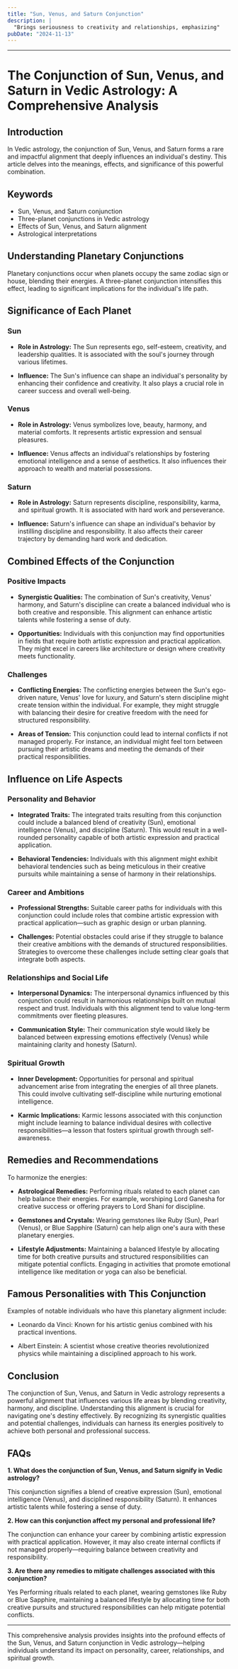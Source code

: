```yaml
---
title: "Sun, Venus, and Saturn Conjunction"
description: |
  "Brings seriousness to creativity and relationships, emphasizing"
pubDate: "2024-11-13"
---
```


---

# The Conjunction of Sun, Venus, and Saturn in Vedic Astrology: A Comprehensive Analysis

## Introduction

In Vedic astrology, the conjunction of Sun, Venus, and Saturn forms a rare and impactful alignment that deeply influences an individual's destiny. This article delves into the meanings, effects, and significance of this powerful combination.

## Keywords

- Sun, Venus, and Saturn conjunction
- Three-planet conjunctions in Vedic astrology
- Effects of Sun, Venus, and Saturn alignment
- Astrological interpretations

## Understanding Planetary Conjunctions

Planetary conjunctions occur when planets occupy the same zodiac sign or house, blending their energies. A three-planet conjunction intensifies this effect, leading to significant implications for the individual's life path.

## Significance of Each Planet

### Sun

- **Role in Astrology:** The Sun represents ego, self-esteem, creativity, and leadership qualities. It is associated with the soul's journey through various lifetimes.
  
- **Influence:** The Sun's influence can shape an individual's personality by enhancing their confidence and creativity. It also plays a crucial role in career success and overall well-being.

### Venus

- **Role in Astrology:** Venus symbolizes love, beauty, harmony, and material comforts. It represents artistic expression and sensual pleasures.
  
- **Influence:** Venus affects an individual's relationships by fostering emotional intelligence and a sense of aesthetics. It also influences their approach to wealth and material possessions.

### Saturn

- **Role in Astrology:** Saturn represents discipline, responsibility, karma, and spiritual growth. It is associated with hard work and perseverance.
  
- **Influence:** Saturn's influence can shape an individual's behavior by instilling discipline and responsibility. It also affects their career trajectory by demanding hard work and dedication.

## Combined Effects of the Conjunction

### Positive Impacts

- **Synergistic Qualities:** The combination of Sun's creativity, Venus' harmony, and Saturn's discipline can create a balanced individual who is both creative and responsible. This alignment can enhance artistic talents while fostering a sense of duty.
  
- **Opportunities:** Individuals with this conjunction may find opportunities in fields that require both artistic expression and practical application. They might excel in careers like architecture or design where creativity meets functionality.

### Challenges

- **Conflicting Energies:** The conflicting energies between the Sun's ego-driven nature, Venus' love for luxury, and Saturn's stern discipline might create tension within the individual. For example, they might struggle with balancing their desire for creative freedom with the need for structured responsibility.
  
- **Areas of Tension:** This conjunction could lead to internal conflicts if not managed properly. For instance, an individual might feel torn between pursuing their artistic dreams and meeting the demands of their practical responsibilities.

## Influence on Life Aspects

### Personality and Behavior

- **Integrated Traits:** The integrated traits resulting from this conjunction could include a balanced blend of creativity (Sun), emotional intelligence (Venus), and discipline (Saturn). This would result in a well-rounded personality capable of both artistic expression and practical application.
  
- **Behavioral Tendencies:** Individuals with this alignment might exhibit behavioral tendencies such as being meticulous in their creative pursuits while maintaining a sense of harmony in their relationships.

### Career and Ambitions

- **Professional Strengths:** Suitable career paths for individuals with this conjunction could include roles that combine artistic expression with practical application—such as graphic design or urban planning.
  
- **Challenges:** Potential obstacles could arise if they struggle to balance their creative ambitions with the demands of structured responsibilities. Strategies to overcome these challenges include setting clear goals that integrate both aspects.

### Relationships and Social Life

- **Interpersonal Dynamics:** The interpersonal dynamics influenced by this conjunction could result in harmonious relationships built on mutual respect and trust. Individuals with this alignment tend to value long-term commitments over fleeting pleasures.
  
- **Communication Style:** Their communication style would likely be balanced between expressing emotions effectively (Venus) while maintaining clarity and honesty (Saturn).

### Spiritual Growth

- **Inner Development:** Opportunities for personal and spiritual advancement arise from integrating the energies of all three planets. This could involve cultivating self-discipline while nurturing emotional intelligence.
  
- **Karmic Implications:** Karmic lessons associated with this conjunction might include learning to balance individual desires with collective responsibilities—a lesson that fosters spiritual growth through self-awareness.

## Remedies and Recommendations

To harmonize the energies:

- **Astrological Remedies:** Performing rituals related to each planet can help balance their energies. For example, worshiping Lord Ganesha for creative success or offering prayers to Lord Shani for discipline.
  
- **Gemstones and Crystals:** Wearing gemstones like Ruby (Sun), Pearl (Venus), or Blue Sapphire (Saturn) can help align one's aura with these planetary energies.
  
- **Lifestyle Adjustments:** Maintaining a balanced lifestyle by allocating time for both creative pursuits and structured responsibilities can mitigate potential conflicts. Engaging in activities that promote emotional intelligence like meditation or yoga can also be beneficial.

## Famous Personalities with This Conjunction

Examples of notable individuals who have this planetary alignment include:

- Leonardo da Vinci: Known for his artistic genius combined with his practical inventions.
  
- Albert Einstein: A scientist whose creative theories revolutionized physics while maintaining a disciplined approach to his work.

## Conclusion

The conjunction of Sun, Venus, and Saturn in Vedic astrology represents a powerful alignment that influences various life areas by blending creativity, harmony, and discipline. Understanding this alignment is crucial for navigating one's destiny effectively. By recognizing its synergistic qualities and potential challenges, individuals can harness its energies positively to achieve both personal and professional success.

## FAQs

**1. What does the conjunction of Sun, Venus, and Saturn signify in Vedic astrology?**

This conjunction signifies a blend of creative expression (Sun), emotional intelligence (Venus), and disciplined responsibility (Saturn). It enhances artistic talents while fostering a sense of duty.

**2. How can this conjunction affect my personal and professional life?**

The conjunction can enhance your career by combining artistic expression with practical application. However, it may also create internal conflicts if not managed properly—requiring balance between creativity and responsibility.

**3. Are there any remedies to mitigate challenges associated with this conjunction?**

Yes Performing rituals related to each planet, wearing gemstones like Ruby or Blue Sapphire, maintaining a balanced lifestyle by allocating time for both creative pursuits and structured responsibilities can help mitigate potential conflicts.


---

This comprehensive analysis provides insights into the profound effects of the Sun, Venus, and Saturn conjunction in Vedic astrology—helping individuals understand its impact on personality, career, relationships, and spiritual growth.